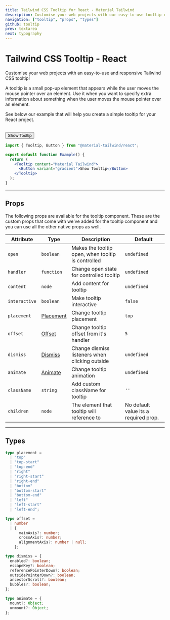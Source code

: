 ```yaml
---
title: Tailwind CSS Tooltip for React - Material Tailwind
description: Customise your web projects with our easy-to-use tooltip component for Tailwind CSS and React using Material Design guidelines.
navigation: ["tooltip", "props", "types"]
github: tooltip
prev: textarea
next: typography
---
```


# Tailwind CSS Tooltip - React

Customise your web projects with an easy-to-use and responsive Tailwind CSS tooltip!

A tooltip is a small pop-up element that appears while the user moves the mouse pointer over an element. Use it when you want to specify extra information about something when the user moves the mouse pointer over an element.

See below our example that will help you create a simple tooltip for your React project.

<br />
<ComponentCard id="tooltip">
  <Tooltip content="Material Tailwind">
    <Button variant="gradient">Show Tooltip</Button>
  </Tooltip>
</ComponentCard>

```jsx showLineNumbers {1, 5-7}
import { Tooltip, Button } from "@material-tailwind/react";

export default function Example() {
  return (
    <Tooltip content="Material Tailwind">
      <Button variant="gradient">Show Tooltip</Button>
    </Tooltip>
  );
}
```

---

## Props

<span id="props" className="scroll-mt-48" />
The following props are available for the tooltip component. These are the custom props that come with
we've added for the tooltip component and you can use all the other native props as well.

| Attribute     | Type                        | Description                                        | Default                               |
| ------------- | --------------------------- | -------------------------------------------------- | ------------------------------------- |
| `open`        | <Code small>boolean</Code>  | Makes the tooltip open, when tooltip is controlled | <Code small>undefined</Code>          |
| `handler`     | <Code small>function</Code> | Change open state for controlled tooltip           | <Code small>undefined</Code>          |
| `content`     | <Code small>node</Code>     | Add content for tooltip                            | <Code small>undefined</Code>          |
| `interactive` | <Code small>boolean</Code>  | Make tooltip interactive                           | <Code small>false</Code>              |
| `placement`   | [Placement](#types)         | Change tooltip placement                           | <Code small>top</Code>                |
| `offset`      | [Offset](#types)            | Change tooltip offset from it's handler            | <Code small>5</Code>                  |
| `dismiss`     | [Dismiss](#types)           | Change dismiss listeners when clicking outside     | <Code small>undefined</Code>          |
| `animate`     | [Animate](#types)           | Change tooltip animation                           | <Code small>undefined</Code>          |
| `className`   | <Code small>string</Code>   | Add custom className for tooltip                   | `''`                                  |
| `children`    | <Code small>node</Code>     | The element that tooltip will reference to         | No default value its a required prop. |

---

## Types

<span id="types" className="scroll-mt-48" />

```ts
type placement =
  | "top"
  | "top-start"
  | "top-end"
  | "right"
  | "right-start"
  | "right-end"
  | "bottom"
  | "bottom-start"
  | "bottom-end"
  | "left"
  | "left-start"
  | "left-end";
```

```ts
type offset =
  | number
  | {
      mainAxis?: number;
      crossAxis?: number;
      alignmentAxis?: number | null;
    };
```

```ts
type dismiss = {
  enabled?: boolean;
  escapeKey?: boolean;
  referencePointerDown?: boolean;
  outsidePointerDown?: boolean;
  ancestorScroll?: boolean;
  bubbles?: boolean;
};
```

```ts
type animate = {
  mount?: Object;
  unmount?: Object;
};
```
